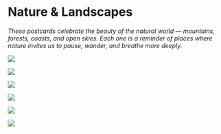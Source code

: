 # Nature & Landscapes

*These postcards celebrate the beauty of the natural world — mountains, forests, coasts, and open skies. Each one is a reminder of places where nature invites us to pause, wander, and breathe more deeply.*

:::{layout-ncol="2"}
![](alaska-mt-mckinely-front.webp){fig-alt="postcard front" group=""}

![](alaska-mt-mckinely-back-address-crop.webp){fig-alt="Back of the postcard with a message from the sender as mentioned in the figure caption" group=""}
:::

:::{layout-ncol="2"}
![](arizona-front.webp){fig-alt="postcard front" group=""}

![](arizona-back-address-crop.webp){fig-alt="Back of the postcard with a message from the sender as mentioned in the figure caption" group=""}
:::

:::{layout-ncol="2"}
![](colorado-front.webp){fig-alt="postcard front" group=""}

![](colorado-back-address-crop.webp){fig-alt="Back of the postcard with a message from the sender as mentioned in the figure caption" group=""}
:::